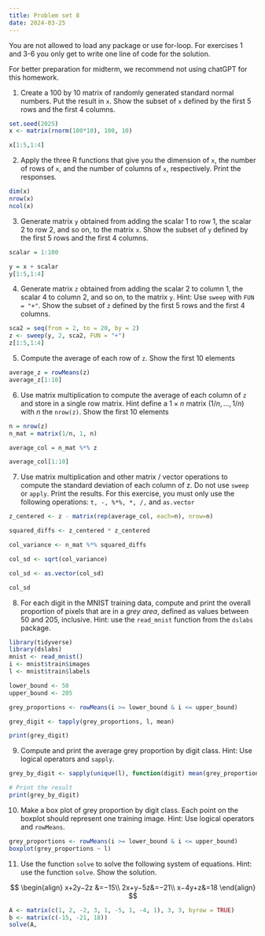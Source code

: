 ```yaml
---
title: Problem set 8
date: 2024-03-25
---
```


You are not allowed to load any package or use for-loop. For exercises 1 and 3-6 you only get to write one line of code for the solution.

For better preparation for midterm, we recommend not using chatGPT for this homework.

1. Create a 100 by 10 matrix of randomly generated standard normal numbers. Put the result in `x`. Show the subset of `x` defined by the first 5 rows and the first 4 columns.

```r
set.seed(2025)
x <- matrix(rnorm(100*10), 100, 10)

x[1:5,1:4]
```

2. Apply the three R functions that give you the dimension of `x`, the number of rows of `x`, and the number of columns of `x`, respectively. Print the responses.

```r
dim(x)
nrow(x)
ncol(x)
```

3. Generate matrix `y` obtained from adding the scalar 1 to row 1, the scalar 2 to row 2, and so on, to the matrix `x`. Show the subset of `y` defined by the first 5 rows and the first 4 columns.

```r
scalar = 1:100

y = x + scalar
y[1:5,1:4]
```

4. Generate matrix `z` obtained from adding the scalar 2 to column 1, the scalar 4 to column 2, and so on, to the matrix `y`. Hint: Use `sweep` with `FUN = "+"`. Show the subset of `z` defined by the first 5 rows and the first 4 columns.

```r
sca2 = seq(from = 2, to = 20, by = 2)
z <- sweep(y, 2, sca2, FUN = "+")
z[1:5,1:4]
```

5. Compute the average of each row of `z`. Show the first 10 elements

```r
average_z = rowMeans(z)
average_z[1:10]
```

6. Use matrix multiplication to compute the average of each column of `z` and store in a single row matrix. Hint define a $1\times n$ matrix $(1/n, \dots, 1/n)$ with $n$ the `nrow(z)`. Show the first 10 elements

```r
n = nrow(z)
n_mat = matrix(1/n, 1, n)

average_col = n_mat %*% z

average_col[1:10]
```

7. Use matrix multiplication and other matrix / vector operations to compute the standard deviation of each column of z. Do not use `sweep` or `apply`. Print the results. For this exercise, you must only use the following operations: `t, -, %*%, *, /,` and `as.vector`

```r
z_centered <- z - matrix(rep(average_col, each=n), nrow=n)

squared_diffs <- z_centered * z_centered

col_variance <- n_mat %*% squared_diffs

col_sd <- sqrt(col_variance) 

col_sd <- as.vector(col_sd)

col_sd
```

8. For each digit in the MNIST training data, compute and print the overall proportion of pixels that are in a *grey area*, defined as values between 50 and 205, inclusive. Hint: use the `read_mnist` function from the `dslabs` package.

```r
library(tidyverse)
library(dslabs)
mnist <- read_mnist()
i <- mnist$train$images
l <- mnist$train$labels

lower_bound <- 50
upper_bound <- 205

grey_proportions <- rowMeans(i >= lower_bound & i <= upper_bound)

grey_digit <- tapply(grey_proportions, l, mean)

print(grey_digit)
```

9. Compute and print the average grey proportion by digit class. Hint: Use logical operators and `sapply`.

```r
grey_by_digit <- sapply(unique(l), function(digit) mean(grey_proportions[l == digit]))

# Print the result
print(grey_by_digit)
```

10. Make a box plot of grey proportion by digit class. Each point on the boxplot should represent one training image. Hint: Use logical operators and `rowMeans`.

```r
grey_proportions <- rowMeans(i >= lower_bound & i <= upper_bound)
boxplot(grey_proportions ~ l)
```

11. Use the function `solve` to solve the following system of equations. Hint: use the function `solve`. Show the solution.

$$
\begin{align}
x+2y−2z &=−15\\
2x+y−5z&=−21\\
x−4y+z&=18
\end{align}
$$

```r
A <- matrix(c(1, 2, -2, 3, 1, -5, 1, -4, 1), 3, 3, byrow = TRUE)
b <- matrix(c(-15, -21, 18))
solve(A, 
```



